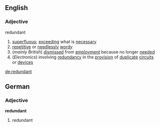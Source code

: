 ==English==

===Adjective===
;redundant
#[[superfluous]]; [[exceeding]] what is [[necessary]]
#[[repetitive]] or [[needlessly]] [[wordy]]
#(''mainly British'') [[dismissed]] from [[employment]] because no longer [[needed]]
#(''Electronics'') involving [[redundancy]] in the [[provision]] of [[duplicate]] [[circuit]]s or [[device]]s

[[de:redundant]]

==German==

===Adjective===

'''redundant'''

# redundant